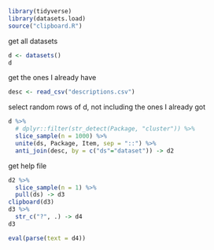 ```r
library(tidyverse)
library(datasets.load)
source("clipboard.R")
```


get all datasets

```r
d <- datasets()
d
```

get the ones I already have

```r
desc <- read_csv("descriptions.csv")
```

select random rows of d, not including the ones I already got

```r
d %>%
  # dplyr::filter(str_detect(Package, "cluster")) %>% 
  slice_sample(n = 1000) %>% 
  unite(ds, Package, Item, sep = "::") %>% 
  anti_join(desc, by = c("ds"="dataset")) -> d2
```

get help file

```r
d2 %>% 
  slice_sample(n = 1) %>% 
  pull(ds) -> d3
clipboard(d3)
d3 %>% 
  str_c("?", .) -> d4
d3
```

```r
eval(parse(text = d4))
```
